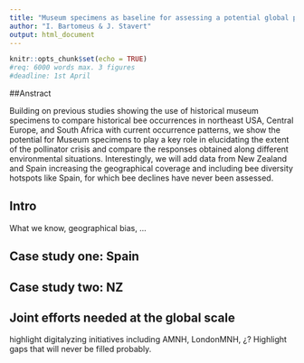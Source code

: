 ```yaml
---
title: "Museum specimens as baseline for assessing a potential global pollinator crisis"
author: "I. Bartomeus & J. Stavert"
output: html_document
---
```


```r
knitr::opts_chunk$set(echo = TRUE)
#req: 6000 words max. 3 figures
#deadline: 1st April
```

##Anstract


Building on previous studies showing the use of historical museum specimens to compare historical bee occurrences in northeast USA, Central Europe, and South Africa with current occurrence patterns, we show the potential for Museum specimens to play a key role in elucidating the extent of the pollinator crisis and compare the responses obtained along different environmental situations. Interestingly, we will add data from New Zealand and Spain increasing the geographical coverage and including bee diversity hotspots like Spain, for which bee declines have never been assessed.


## Intro

What we know, geographical bias, ...


## Case study one: Spain

## Case study two: NZ

## Joint efforts needed at the global scale

highlight digitalyzing initiatives including AMNH, LondonMNH, ¿? Highlight gaps that will never be filled probably.
